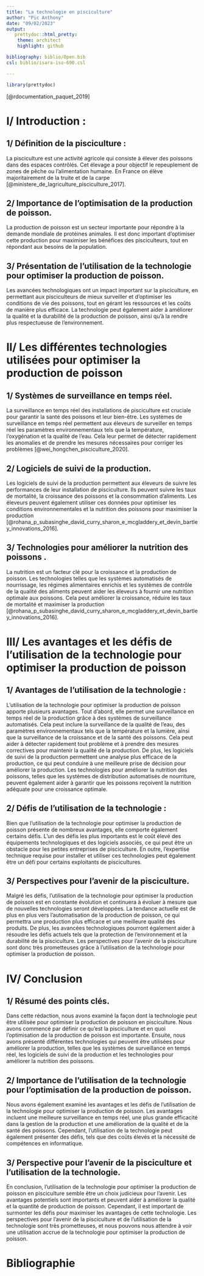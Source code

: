 ```yaml
---
title: "La technologie en pisciculture"
author: "Pic Anthony"
date: "09/02/2023"
output: 
   prettydoc::html_pretty:
    theme: architect
    highlight: github

bibliography: biblio/Open.bib
csl: biblio/isara-iso-690.csl

---
```


```r
library(prettydoc)
```
[@rdocumentation_paquet_2019]

# **I/ Introduction :**


## **1/ Définition de la pisciculture : **

La pisciculture est une activité agricole qui consiste à élever des poissons dans des espaces contrôlés. Cet élevage a pour objectif le repeuplement de zones de pêche ou l’alimentation humaine. En France on élève majoritairement de la truite et de la carpe [@ministere_de_lagriculture_pisciculture_2017].

## **2/ Importance de l’optimisation de la production de poisson.**

La production de poisson est un secteur importante pour répondre à la demande mondiale de protéines animales. Il est donc important d’optimiser cette production pour maximiser les bénéfices des pisciculteurs, tout en répondant aux besoins de la population.

## **3/ Présentation de l’utilisation de la technologie pour optimiser la production de poisson.**

Les avancées technologiques ont un impact important sur la pisciculture, en permettant aux pisciculteurs de mieux surveiller et d’optimiser les conditions de vie des poissons, tout en gérant les ressources et les coûts de manière plus efficace. La technologie peut également aider à améliorer la qualité et la durabilité de la production de poisson, ainsi qu’à la rendre plus respectueuse de l’environnement.


# **II/ Les différentes technologies utilisées pour optimiser la production de poisson**


## **1/ Systèmes de surveillance en temps réel.**

 La surveillance en temps réel des installations de pisciculture est cruciale pour garantir la santé des poissons et leur bien-être. Les systèmes de surveillance en temps réel permettent aux éleveurs de surveiller en temps réel les paramètres environnementaux tels que la température, l’oxygénation et la qualité de l’eau. Cela leur permet de détecter rapidement les anomalies et de prendre les mesures nécessaires pour corriger les problèmes [@wei_hongchen_pisciculture_2020].
 
## **2/ Logiciels de suivi de la production.**

Les logiciels de suivi de la production permettent aux éleveurs de suivre les performances de leur installation de pisciculture. Ils peuvent suivre les taux de mortalité, la croissance des poissons et la consommation d’aliments. Les éleveurs peuvent également utiliser ces données pour optimiser les conditions environnementales et la nutrition des poissons pour maximiser la production [@rohana_p_subasinghe_david_curry_sharon_e_mcgladdery_et_devin_bartley_innovations_2016].

## **3/ Technologies pour améliorer la nutrition des poissons .**

La nutrition est un facteur clé pour la croissance et la production de poisson. Les technologies telles que les systèmes automatisés de nourrissage, les régimes alimentaires enrichis et les systèmes de contrôle de la qualité des aliments peuvent aider les éleveurs à fournir une nutrition optimale aux poissons. Cela peut améliorer la croissance, réduire les taux de mortalité et maximiser la production [@rohana_p_subasinghe_david_curry_sharon_e_mcgladdery_et_devin_bartley_innovations_2016].


# **III/ Les avantages et les défis de l’utilisation de la technologie pour optimiser la production de poisson **


## **1/ Avantages de l’utilisation de la technologie :**

L’utilisation de la technologie pour optimiser la production de poisson apporte plusieurs avantages. Tout d’abord, elle permet une surveillance en temps réel de la production grâce à des systèmes de surveillance automatisés. Cela peut inclure la surveillance de la qualité de l’eau, des paramètres environnementaux tels que la température et la lumière, ainsi que la surveillance de la croissance et de la santé des poissons. Cela peut aider à détecter rapidement tout problème et à prendre des mesures correctives pour maintenir la qualité de la production.
De plus, les logiciels de suivi de la production permettent une analyse plus efficace de la production, ce qui peut conduire à une meilleure prise de décision pour améliorer la production. Les technologies pour améliorer la nutrition des poissons, telles que les systèmes de distribution automatisés de nourriture, peuvent également aider à garantir que les poissons reçoivent la nutrition adéquate pour une croissance optimale.

## **2/ Défis de l’utilisation de la technologie :**

Bien que l’utilisation de la technologie pour optimiser la production de poisson présente de nombreux avantages, elle comporte également certains défis. L’un des défis les plus importants est le coût élevé des équipements technologiques et des logiciels associés, ce qui peut être un obstacle pour les petites entreprises de pisciculture. En outre, l’expertise technique requise pour installer et utiliser ces technologies peut également être un défi pour certains exploitants de piscicultures.

## **3/ Perspectives pour l’avenir de la pisciculture.**

Malgré les défis, l’utilisation de la technologie pour optimiser la production de poisson est en constante évolution et continuera à évoluer à mesure que de nouvelles technologies seront développées. La tendance actuelle est de plus en plus vers l’automatisation de la production de poisson, ce qui permettra une production plus efficace et une meilleure qualité des produits. De plus, les avancées technologiques pourront également aider à résoudre les défis actuels tels que la protection de l’environnement et la durabilité de la pisciculture. Les perspectives pour l’avenir de la pisciculture sont donc très prometteuses grâce à l’utilisation de la technologie pour optimiser la production de poisson.



# **IV/ Conclusion **


## **1/ Résumé des points clés.**

Dans cette rédaction, nous avons examiné la façon dont la technologie peut être utilisée pour optimiser la production de poisson en pisciculture. Nous avons commencé par définir ce qu’est la pisciculture et en quoi l’optimisation de la production de poisson est importante. Ensuite, nous avons présenté différentes technologies qui peuvent être utilisées pour améliorer la production, telles que les systèmes de surveillance en temps réel, les logiciels de suivi de la production et les technologies pour améliorer la nutrition des poissons.

## **2/ Importance de l’utilisation de la technologie pour l’optimisation de la production de poisson.**

Nous avons également examiné les avantages et les défis de l’utilisation de la technologie pour optimiser la production de poisson. Les avantages incluent une meilleure surveillance en temps réel, une plus grande efficacité dans la gestion de la production et une amélioration de la qualité et de la santé des poissons. Cependant, l’utilisation de la technologie peut également présenter des défis, tels que des coûts élevés et la nécessité de compétences en informatique.

## **3/ Perspective pour l’avenir de la pisciculture et l’utilisation de la technologie.**

En conclusion, l’utilisation de la technologie pour optimiser la production de poisson en pisciculture semble être un choix judicieux pour l’avenir. Les avantages potentiels sont importants et peuvent aider à améliorer la qualité et la quantité de production de poisson. Cependant, il est important de surmonter les défis pour maximiser les avantages de cette technologie. Les perspectives pour l’avenir de la pisciculture et de l’utilisation de la technologie sont très prometteuses, et nous pouvons nous attendre à voir une utilisation accrue de la technologie pour optimiser la production de poisson.

# Bibliographie 


